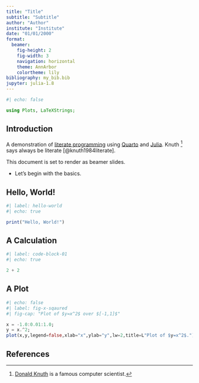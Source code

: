 ```yaml
---
title: "Title"
subtitle: "Subtitle"
author: "Author"
institute: "Institute"
date: "01/01/2000"
format: 
  beamer:
    fig-height: 2
    fig-width: 3
    navigation: horizontal
    theme: AnnArbor
    colortheme: lily
bibliography: my_bib.bib
jupyter: julia-1.8
---
```


```julia
#| echo: false

using Plots, LaTeXStrings;
```

## Introduction 

A demonstration of [literate programming](https://en.wikipedia.org/wiki/Literate_programming) using [Quarto](https://quarto.org/) and [Julia](https://julialang.org/). Knuth [^1] says always be literate [@knuth1984literate].

[^1]: [Donald Knuth](https://en.wikipedia.org/wiki/Donald_Knuth) is a famous computer scientist. 

This document is set to render as beamer slides. 

- Let's begin with the basics. 

## Hello, World!

```julia
#| label: hello-world
#| echo: true

print("Hello, World!")
```


## A Calculation

```julia
#| label: code-block-01
#| echo: true

2 + 2
```


## A Plot

```julia

#| echo: false
#| label: fig-x-sqaured
#| fig-cap: "Plot of $y=x^2$ over $[-1,1]$"

x = -1.0:0.01:1.0;
y = x.^2;
plot(x,y,legend=false,xlab="x",ylab="y",lw=2,title=L"Plot of $y=x^2$.")

```

## References